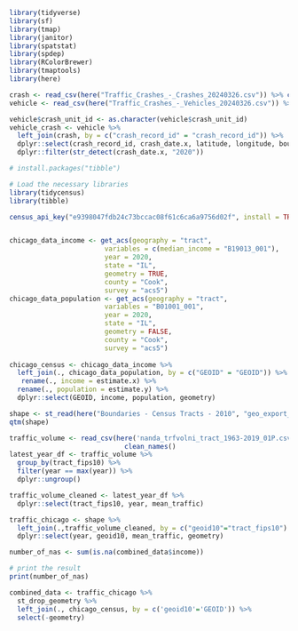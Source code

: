 ```r
library(tidyverse)
library(sf)
library(tmap)
library(janitor)
library(spatstat)
library(spdep)
library(RColorBrewer)
library(tmaptools)
library(here)
```

```r
crash <- read_csv(here("Traffic_Crashes_-_Crashes_20240326.csv")) %>% clean_names() 
vehicle <- read_csv(here("Traffic_Crashes_-_Vehicles_20240326.csv")) %>% clean_names()
```
```r
vehicle$crash_unit_id <- as.character(vehicle$crash_unit_id)
vehicle_crash <- vehicle %>%
  left_join(crash, by = c("crash_record_id" = "crash_record_id")) %>%
  dplyr::select(crash_record_id, crash_date.x, latitude, longitude, boundaries_zip_codes) %>% 
  dplyr::filter(str_detect(crash_date.x, "2020"))

```

```r

# install.packages("tibble")

# Load the necessary libraries
library(tidycensus)
library(tibble)

census_api_key("e9398047fdb24c73bccac08f61c6ca6a9756d02f", install = TRUE, overwrite=TRUE)


chicago_data_income <- get_acs(geography = "tract", 
                        variables = c(median_income = "B19013_001"),
                        year = 2020,
                        state = "IL", 
                        geometry = TRUE,
                        county = "Cook",
                        survey = "acs5") 
chicago_data_population <- get_acs(geography = "tract", 
                        variables = "B01001_001",
                        year = 2020,
                        state = "IL", 
                        geometry = FALSE,
                        county = "Cook",
                        survey = "acs5") 
 
chicago_census <- chicago_data_income %>% 
  left_join(., chicago_data_population, by = c("GEOID" = "GEOID")) %>% 
   rename(., income = estimate.x) %>% 
  rename(., population = estimate.y) %>% 
  dplyr::select(GEOID, income, population, geometry)


```


```r
shape <- st_read(here("Boundaries - Census Tracts - 2010", "geo_export_2627f9f9-23c0-4a92-92b0-2e457f5a6117.shp"))
qtm(shape)
```


```r
traffic_volume <- read_csv(here('nanda_trfvolni_tract_1963-2019_01P.csv')) %>% 
                             clean_names()
latest_year_df <- traffic_volume %>%
  group_by(tract_fips10) %>%
  filter(year == max(year)) %>%
  dplyr::ungroup()

traffic_volume_cleaned <- latest_year_df %>% 
  dplyr::select(tract_fips10, year, mean_traffic) 
```

```r
traffic_chicago <- shape %>% 
  left_join(.,traffic_volume_cleaned, by = c("geoid10"="tract_fips10") ) %>% 
  dplyr::select(year, geoid10, mean_traffic, geometry)
```

```r
number_of_nas <- sum(is.na(combined_data$income))

# print the result
print(number_of_nas)

```

```r
combined_data <- traffic_chicago %>% 
  st_drop_geometry %>% 
  left_join(., chicago_census, by = c('geoid10'='GEOID')) %>% 
  select(-geometry) 
```




